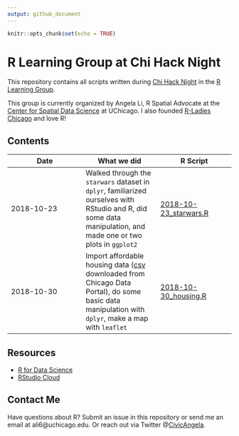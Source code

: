 ```yaml
---
output: github_document
---
```


```r
knitr::opts_chunk$set(echo = TRUE)
```

# R Learning Group at Chi Hack Night

This repository contains all scripts written during [Chi Hack Night](https://chihacknight.org) in the [R Learning Group](https://github.com/chihacknight/breakout-groups/issues/173). 

This group is currently organized by Angela Li, R Spatial Advocate at the [Center for Spatial Data Science](https://spatial.uchicago.edu) at UChicago. I also founded [R-Ladies Chicago](https://rladieschicago.org) and love R!

## Contents

| Date | What we did | R Script |
|------------------------|------------------------|------------------------|
| 2018-10-23 | Walked through the `starwars` dataset in `dplyr`, familiarized ourselves with RStudio and R, did some data manipulation, and made one or two plots in `ggplot2` | [2018-10-23_starwars.R](https://github.com/angela-li/r-learning-group/blob/master/R/2018-10-23_starwars.R) |
| 2018-10-30 | Import affordable housing data ([csv](https://data.cityofchicago.org/Community-Economic-Development/Affordable-Rental-Housing-Developments/s6ha-ppgi) downloaded from Chicago Data Portal), do some basic data manipulation with `dplyr`, make a map with `leaflet` | [2018-10-30_housing.R](https://github.com/angela-li/r-learning-group/blob/master/R/2018-10-30_housing.R) |

## Resources

- [R for Data Science](https://spatial.uchicago.edu)
- [RStudio Cloud](https://rstudio.cloud)

## Contact Me
Have questions about R? Submit an issue in this repository or send me an email at ali6@uchicago.edu. Or reach out via Twitter @[CivicAngela](https://twitter.com/CivicAngela).
